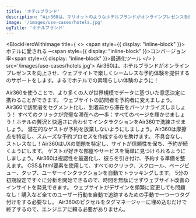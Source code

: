 ```yaml
---
title: 'ホテルブランド'
description: "Air360は、マリオットのようなホテルブランドがオンラインプレゼンスを向上させ、ゲストのユニークな好みに合わせたパーソナライズされたシームレスな予約体験を提供するのを支援します。ユーザーが部屋の選択からチェックアウトまでのどこで困難を感じているかを特定することで、Air360は潜在的なボトルネックをすべて解消し、予約のコンバージョンとゲストの忠誠心を高めます。"
image: '/images/use-cases/hotels.jpg'
ogTitle: 'ホテルブランド'
---
```


<BlockHeroWithImage title={
    <>
      <span style={{ display: "inline-block" }}>ホテルに愛される –</span><span style={{ display: "inline-block" }}>コンバージョン率</span><span style={{ display: "inline-block" }}>最適化ツール</span>
    </>
  } src='/images/use-cases/hotels.jpg'>
  Air360は、ホテルブランドがオンラインプレゼンスを向上させ、ウェブサイトで楽しくシームレスな予約体験を提供するのサポートをします。まるでホテルでの素晴らしい体験のように！
</BlockHeroWithImage>

<ShowcaseLogos>
  <ClubMed />
</ShowcaseLogos>

<BlockTestimonial name='ClubMed' src='/logo-brand/club-med.svg'>
  Air360を使うことで、より多くの人が世界規模でデータに基づいた意思決定に携わることができます。
</BlockTestimonial>

<SlideFeature title='Air360でホテルの成長を加速'>
  <Slide title='コンバージョンにつながる体験を' src='/images/use-cases/slides/slide1.svg' shadow={false}>
    ウェブサイトの訪問者を予約者に変えましょう。Air360で訪問者をセグメント化し、到着前から滞在をパーソナライズしましょう！
  </Slide>
  <Slide title='各ページの最高のバージョンを' src='/images/use-cases/slides/slide2.svg' shadow={false}>
    すべてのクリックが完璧な滞在への一歩：すべてのページを輝かせましょう！ホテルの贅沢と快適さに合わせてインタラクションをAir360で洗練させましょう。
  </Slide>
  <Slide title='購入体験をシンプルに' src='/images/use-cases/slides/slide3.svg' shadow={false}>
    潜在的なゲストが予約を放棄しないようにしましょう。Air360は摩擦点を特定し、スムーズな予約プロセスを作成するのを助けます。
  </Slide>
  <Slide title='サイトをスムーズに運営' src='/images/use-cases/slides/slide4.svg' shadow={false}>
    不具合なし、ストレスなし！Air360はUXの問題を特定し、サイトが信頼性を保ち、予約が続くようにします。
  </Slide>
  <Slide title='お客様の幸せを第一に' src='/images/use-cases/slides/slide5.svg' shadow={false}>
    ゲストが好きな部屋やサービスを簡単に見つけられるようにしましょう。Air360は視認性を最適化し、彼らを引き付け、予約する準備を整えます。
  </Slide>
</SlideFeature>

<GalleryBlocks title='Air360の強み'>
  <Block title='自動トラッキング' icon='robot-astromech' color='orange'>
    CSS＆html要素を使用して、すべてのクリック、スクロール、ページビュー、タップ、ユーザーインタラクションを自動でトラッキングします。
  </Block>
  <Block title='すぐに分析を開始' icon='bolt' color='purple'>
    5分の初期設定ですぐに分析を開始できるので、時間を無駄にせずウェブサイト改善のインサイトを発見できます。
  </Block>
  <Block title='タグ不要' icon='tag' color='orange'>
    ウェブサイトがデザインを頻繁に変更しても問題なし！購入など全てのユーザー行動を自動で追跡するための手動で一つ一つタグ付けをする必要なし。
  </Block>
  <Block title='ノーコード' icon='code' color='purple'>
    Air360のピクセルをタグマネージャーに埋め込むだけで終了するので、エンジニアに頼る必要がありません。
  </Block>
</GalleryBlocks>

<BlockSection lp>
  <LaundryList lang="ja" items={['コンバージョンにつながる体験を', '各ページの最高のバージョンを', '購入体験をシンプルに', 'サイトをスムーズに運営', 'お客様の幸せを第一に']} />
</BlockSection>

<BlockFeature title='最高のユーザー体験を作成するために必要なすべて'>
  <Feature name='自動トラッキング' icon='robot-astromech' />
  <Feature name='カスタムデータ収集' icon='database' />
  <Feature name='コード不要のエラー検出' icon='message-exclamation' />
  <Feature name='高度なセグメント' icon='square-kanban' />
  <Feature name='ファネル分析' icon='filter-circle-dollar' />
  <Feature name='ユーザージャーニー' icon='cart-shopping' />
  <Feature name='オンページ分析' icon='user-magnifying-glass' />
  <Feature name='セッションリプレイ' icon='clapperboard-play' />
</BlockFeature>

<BlockSection className='mb-15'>
  <IncreaseConversionWrapper />
</BlockSection>
